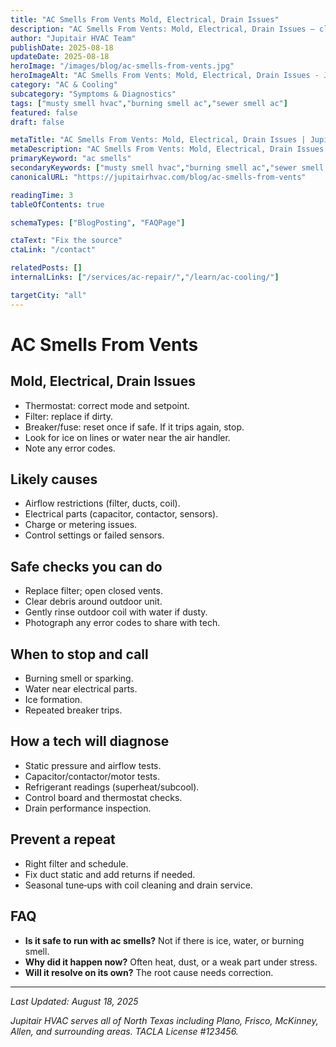 ```yaml
---
title: "AC Smells From Vents Mold, Electrical, Drain Issues"
description: "AC Smells From Vents: Mold, Electrical, Drain Issues — clear steps, practical detail, and when to call a pro in North Texas."
author: "Jupitair HVAC Team"
publishDate: 2025-08-18
updateDate: 2025-08-18
heroImage: "/images/blog/ac-smells-from-vents.jpg"
heroImageAlt: "AC Smells From Vents: Mold, Electrical, Drain Issues - Jupitair HVAC"
category: "AC & Cooling"
subcategory: "Symptoms & Diagnostics"
tags: ["musty smell hvac","burning smell ac","sewer smell ac"]
featured: false
draft: false

metaTitle: "AC Smells From Vents: Mold, Electrical, Drain Issues | Jupitair HVAC"
metaDescription: "AC Smells From Vents: Mold, Electrical, Drain Issues — clear steps, practical detail, and when to call a pro in North Texas."
primaryKeyword: "ac smells"
secondaryKeywords: ["musty smell hvac","burning smell ac","sewer smell ac"]
canonicalURL: "https://jupitairhvac.com/blog/ac-smells-from-vents"

readingTime: 3
tableOfContents: true

schemaTypes: ["BlogPosting", "FAQPage"]

ctaText: "Fix the source"
ctaLink: "/contact"

relatedPosts: []
internalLinks: ["/services/ac-repair/","/learn/ac-cooling/"]

targetCity: "all"
---
```



# AC Smells From Vents



## Mold, Electrical, Drain Issues
- Thermostat: correct mode and setpoint.
- Filter: replace if dirty.
- Breaker/fuse: reset once if safe. If it trips again, stop.
- Look for ice on lines or water near the air handler.
- Note any error codes.



<BlogCTA variant="inline" />

## Likely causes
- Airflow restrictions (filter, ducts, coil).
- Electrical parts (capacitor, contactor, sensors).
- Charge or metering issues.
- Control settings or failed sensors.


## Safe checks you can do
- Replace filter; open closed vents.
- Clear debris around outdoor unit.
- Gently rinse outdoor coil with water if dusty.
- Photograph any error codes to share with tech.


## When to stop and call
- Burning smell or sparking.
- Water near electrical parts.
- Ice formation.
- Repeated breaker trips.


## How a tech will diagnose
- Static pressure and airflow tests.
- Capacitor/contactor/motor tests.
- Refrigerant readings (superheat/subcool).
- Control board and thermostat checks.
- Drain performance inspection.


## Prevent a repeat
- Right filter and schedule.
- Fix duct static and add returns if needed.
- Seasonal tune‑ups with coil cleaning and drain service.


## FAQ
- **Is it safe to run with ac smells?** Not if there is ice, water, or burning smell.
- **Why did it happen now?** Often heat, dust, or a weak part under stress.
- **Will it resolve on its own?** The root cause needs correction.

---

<BlogCTA variant="end" />

*Last Updated: August 18, 2025*

*Jupitair HVAC serves all of North Texas including Plano, Frisco, McKinney, Allen, and surrounding areas. TACLA License #123456.*
